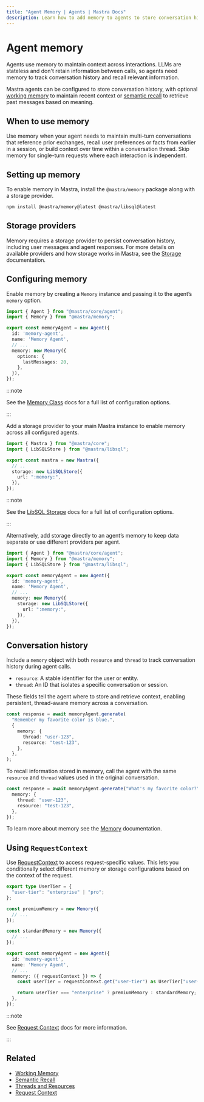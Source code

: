 ```yaml
---
title: "Agent Memory | Agents | Mastra Docs"
description: Learn how to add memory to agents to store conversation history and maintain context across interactions.
---
```



# Agent memory

Agents use memory to maintain context across interactions. LLMs are stateless and don't retain information between calls, so agents need memory to track conversation history and recall relevant information.

Mastra agents can be configured to store conversation history, with optional [working memory](../memory/working-memory) to maintain recent context or [semantic recall](../memory/semantic-recall) to retrieve past messages based on meaning.

## When to use memory

Use memory when your agent needs to maintain multi-turn conversations that reference prior exchanges, recall user preferences or facts from earlier in a session, or build context over time within a conversation thread. Skip memory for single-turn requests where each interaction is independent.

## Setting up memory

To enable memory in Mastra, install the `@mastra/memory` package along with a storage provider.

```bash npm2yarn copy
npm install @mastra/memory@latest @mastra/libsql@latest
```

## Storage providers

Memory requires a storage provider to persist conversation history, including user messages and agent responses. For more details on available providers and how storage works in Mastra, see the [Storage](/docs/server-db/storage) documentation.

## Configuring memory

<Steps>
  <StepItem>

Enable memory by creating a `Memory` instance and passing it to the agent’s `memory` option.

```typescript {6-9} title="src/mastra/agents/memory-agent.ts" copy
import { Agent } from "@mastra/core/agent";
import { Memory } from "@mastra/memory";

export const memoryAgent = new Agent({
  id: 'memory-agent',
  name: 'Memory Agent',
  // ...
  memory: new Memory({
    options: {
      lastMessages: 20,
    },
  }),
});
```

:::note

See the [Memory Class](/reference/memory/memory-class) docs for a full list of configuration options.

:::

  </StepItem>

  <StepItem>

Add a storage provider to your main Mastra instance to enable memory across all configured agents.

```typescript {6-8} title="src/mastra/index.ts" copy
import { Mastra } from "@mastra/core";
import { LibSQLStore } from "@mastra/libsql";

export const mastra = new Mastra({
  // ..
  storage: new LibSQLStore({
    url: ":memory:",
  }),
});
```

:::note

See the [LibSQL Storage](/reference/storage/libsql) docs for a full list of configuration options.

:::

  </StepItem>
</Steps>

Alternatively, add storage directly to an agent’s memory to keep data separate or use different providers per agent.

```typescript {7-10} title="src/mastra/agents/memory-agent.ts" copy
import { Agent } from "@mastra/core/agent";
import { Memory } from "@mastra/memory";
import { LibSQLStore } from "@mastra/libsql";

export const memoryAgent = new Agent({
  id: 'memory-agent',
  name: 'Memory Agent',
  // ...
  memory: new Memory({
    storage: new LibSQLStore({
      url: ":memory:",
    }),
  }),
});
```

## Conversation history

Include a `memory` object with both `resource` and `thread` to track conversation history during agent calls.

- `resource`: A stable identifier for the user or entity.
- `thread`: An ID that isolates a specific conversation or session.

These fields tell the agent where to store and retrieve context, enabling persistent, thread-aware memory across a conversation.

```typescript {3-4}
const response = await memoryAgent.generate(
  "Remember my favorite color is blue.",
  {
    memory: {
      thread: "user-123",
      resource: "test-123",
    },
  },
);
```

To recall information stored in memory, call the agent with the same `resource` and `thread` values used in the original conversation.

```typescript {3-4}
const response = await memoryAgent.generate("What's my favorite color?", {
  memory: {
    thread: "user-123",
    resource: "test-123",
  },
});
```

To learn more about memory see the [Memory](../memory/overview) documentation.

## Using `RequestContext`

Use [RequestContext](/docs/server-db/request-context) to access request-specific values. This lets you conditionally select different memory or storage configurations based on the context of the request.

```typescript title="src/mastra/agents/memory-agent.ts" showLineNumbers
export type UserTier = {
  "user-tier": "enterprise" | "pro";
};

const premiumMemory = new Memory({
  // ...
});

const standardMemory = new Memory({
  // ...
});

export const memoryAgent = new Agent({
  id: 'memory-agent',
  name: 'Memory Agent',
  // ...
  memory: ({ requestContext }) => {
    const userTier = requestContext.get("user-tier") as UserTier["user-tier"];

    return userTier === "enterprise" ? premiumMemory : standardMemory;
  },
});
```

:::note

See [Request Context](/docs/server-db/request-context) docs for more information.

:::

## Related

- [Working Memory](../memory/working-memory)
- [Semantic Recall](../memory/semantic-recall)
- [Threads and Resources](../memory/threads-and-resources)
- [Request Context](/docs/server-db/request-context)
